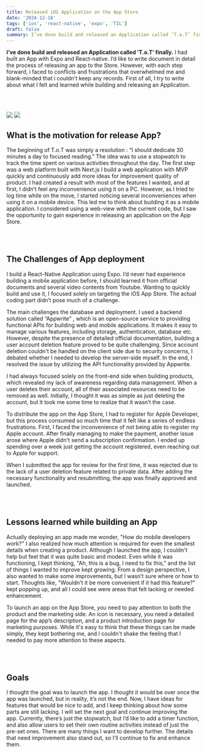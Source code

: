 ```yaml
---
title: Released iOS Application on the App Store
date: '2024-12-18'
tags: ['ios', 'react-native', 'expo', 'TIL']
draft: false
summary: I’ve done build and released an Application called ’T.o.T’ finally.
---
```


**I’ve done build and released an Application called ’T.o.T’ finally.**
I had built an App with Expo and React-native. I’d like to write document in detail the process of releasing an app to the Store.
However, with each step forward, i faced to conflicts and frustrations that overwhelmed me and blank-minded that i couldn't keep any records. First of all, I try to write about what I felt and learned while building and releasing an Application.

<br></br>

<div className="m-0 flex flex-wrap p-0">
  <img
    className="w-[300px]"
    src="https://img1.daumcdn.net/thumb/R1280x0/?scode=mtistory2&fname=https%3A%2F%2Fblog.kakaocdn.net%2Fdn%2F0pQkN%2FbtsLnF29bCh%2F4NnDJXMutrdYlejKyMV9M0%2Fimg.jpg"
  />
    <img
    className="w-[300px]"
    src="https://img1.daumcdn.net/thumb/R1280x0/?scode=mtistory2&fname=https%3A%2F%2Fblog.kakaocdn.net%2Fdn%2FbeaFtI%2FbtsLnSaaG3i%2FpTHBvfDk7kTTsYTdZljU1k%2Fimg.jpg"
  />

</div>

## What is the motivation for release App?

The beginning of T.o.T was simply a resolution : “I should dedicate 30 minutes a day to focused reading.”
The idea was to use a stopwatch to track the time spent on various activities throughout the day.
The first step was a web platform built with Next.js
I build a web application with MVP quickly and continuously add more ideas for improvement quality of product.
I had created a result with most of the features I wanted, and at first, I didn’t feel any inconvenience using it on a PC.
However, as I tried to log time while on the move, I started noticing several inconveniences when using it on a mobile device.
This led me to think about building it as a mobile application. I considered using a web-view with the current code, but
I saw the opportunity to gain experience in releasing an application on the App Store.

<br></br>

## The Challenges of App deployment

I build a React-Native Application using Expo. I’d never had experience building a mobile application before, I should learned it from official documents and several video contents from Youtube.
Wanting to quickly build and use it, I focused solely on targeting the iOS App Store. The actual coding part didn’t pose much of a challenge.

The main challenges the database and deployment.
I used a backend solution called “Appwrite” , which is an open-source service to providing functional APIs for building web and mobile applications. It makes it easy to manage various features, including storage, authentication, database etc.
However, despite the presence of detailed official documentation, building a user account deletion feature proved to be quite challenging. Since account deletion couldn't be handled on the client side due to security concerns, I debated whether I needed to develop the server-side myself. In the end, I resolved the issue by utilizing the API functionality provided by Appwrite.

I had always focused solely on the front-end side when building products, which revealed my lack of awareness regarding data management. When a user deletes their account, all of their associated resources need to be removed as well.
Initially, I thought it was as simple as just deleting the account, but it took me some time to realize that it wasn’t the case.

To distribute the app on the App Store, I had to register for Apple Developer, but this process consumed so much time that it felt like a series of endless frustrations. First, I faced the inconvenience of not being able to register my Apple account. After finally managing to make the payment, another issue arose where Apple didn't send a subscription confirmation. I ended up spending over a week just getting the account registered, even reaching out to Apple for support.

When I submitted the app for review for the first time, it was rejected due to the lack of a user deletion feature related to private data. After adding the necessary functionality and resubmitting, the app was finally approved and launched.

<br></br>

## Lessons learned while building an App

Actually deploying an app made me wonder, "How do mobile developers work?" I also realized how much attention is required for even the smallest details when creating a product. Although I launched the app, I couldn't help but feel that it was quite basic and modest. Even while it was functioning, I kept thinking, "Ah, this is a bug, I need to fix this," and the list of things I wanted to improve kept growing.
From a design perspective, I also wanted to make some improvements, but I wasn’t sure where or how to start. Thoughts like, "Wouldn't it be more convenient if it had this feature?" kept popping up, and all I could see were areas that felt lacking or needed enhancement.

To launch an app on the App Store, you need to pay attention to both the product and the marketing side. An icon is necessary, you need a detailed page for the app’s description, and a product introduction page for marketing purposes. While it's easy to think that these things can be made simply, they kept bothering me, and I couldn't shake the feeling that I needed to pay more attention to these aspects.

<br></br>

## Goals

I thought the goal was to launch the app. I thought it would be over once the app was launched, but in reality, it’s not the end.
Now, I have ideas for features that would be nice to add, and I keep thinking about how some parts are still lacking.
I will set the next goal and continue improving the app.
Currently, there’s just the stopwatch, but I’d like to add a timer function, and also allow users to set their own routine activities instead of just the pre-set ones.
There are many things I want to develop further. The details that need improvement also stand out, so I’ll continue to fix and enhance them.

<br></br>
<br></br>
<br></br>
